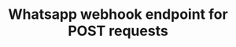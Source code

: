 ---
title: Whatsapp webhook endpoint for POST requests
openapi: 'POST /api/v1/{persona}/integrations/whatsapp/{userId}/{integrationId}/webhook'
---